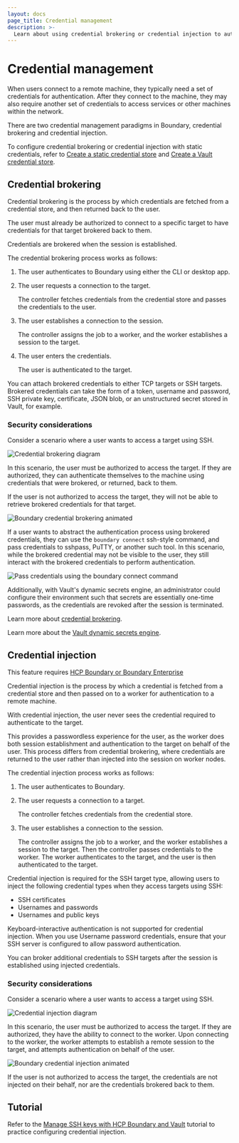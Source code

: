 ```yaml
---
layout: docs
page_title: Credential management
description: >-
  Learn about using credential brokering or credential injection to authenticate users. Understand the benefits and security considerations of each method.
---
```


# Credential management

When users connect to a remote machine, they typically need a set of credentials for authentication.
After they connect to the machine, they may also require another set of credentials to access services or other machines within the network.

There are two credential management paradigms in Boundary, credential brokering and credential injection.

To configure credential brokering or credential injection with static credentials, refer to [Create a static credential store](/boundary/docs/credentials/static-cred-boundary) and [Create a Vault credential store](/boundary/docs/credentials/static-cred-vault).

## Credential brokering

Credential brokering is the process by which credentials are fetched from a credential store, and then returned back to the user.

The user must already be authorized to connect to a specific target to have credentials for that target brokered back to them.

Credentials are brokered when the session is established.

The credential brokering process works as follows:

1. The user authenticates to Boundary using either the CLI or desktop app.
1. The user requests a connection to the target.

   The controller fetches credentials from the credential store and passes the credentials to the user.
1. The user establishes a connection to the session.

   The controller assigns the job to a worker, and the worker establishes a session to the target.
1. The user enters the credentials.

   The user is authenticated to the target.

You can attach brokered credentials to either TCP targets or SSH targets.
Brokered credentials can take the form of a token, username and password, SSH private key, certificate, JSON blob, or an unstructured secret stored in Vault, for example.

### Security considerations

Consider a scenario where a user wants to access a target using SSH.

![Credential brokering diagram](/img/credential-brokering.png)

In this scenario, the user must be authorized to access the target.
If they are authorized, they can authenticate themselves to the machine using credentials that were brokered, or returned, back to them.

If the user is not authorized to access the target, they will not be able to retrieve brokered credentials for that target.

  <img
    type="image/gif"
    src="https://www.datocms-assets.com/2885/1681998722-boundary-credential-brokering-animated.gif"
    alt="Boundary credential brokering animated"
  />

If a user wants to abstract the authentication process using brokered credentials, they can use the `boundary connect` ssh-style command, and pass credentials to sshpass, PuTTY, or another such tool.
In this scenario, while the brokered credential may not be visible to the user, they still interact with the brokered credentials to perform authentication.

  <img
    type="image/gif"
    src="https://www.datocms-assets.com/2885/1681998732-boundary-terminal.gif"
    alt="Pass credentials using the boundary connect command"
  />

Additionally, with Vault's dynamic secrets engine, an administrator could configure their environment such that secrets are essentially one-time passwords, as the credentials are revoked after the session is terminated.

Learn more about [credential brokering](/boundary/tutorials/hcp-getting-started/hcp-getting-started-credentials).

Learn more about the [Vault dynamic secrets engine](/vault/docs/secrets).

## Credential injection

<EnterpriseAlert product="boundary">This feature requires <a href="https://www.hashicorp.com/products/boundary">HCP Boundary or Boundary Enterprise</a></EnterpriseAlert>

Credential injection is the process by which a credential is fetched from a credential store and then passed on to a worker for authentication to a remote machine.

With credential injection, the user never sees the credential required to authenticate to the target.

This provides a passwordless experience for the user, as the worker does both session establishment and authentication to the target on behalf of the user.
This process differs from credential brokering, where credentials are returned to the user rather than injected into the session on worker nodes.

The credential injection process works as follows:

1. The user authenticates to Boundary.
1. The user requests a connection to a target.

   The controller fetches credentials from the credential store.
1. The user establishes a connection to the session.

   The controller assigns the job to a worker, and the worker establishes a session to the target.
   Then the controller passes credentials to the worker.
   The worker authenticates to the target, and the user is then authenticated to the target.

Credential injection is required for the SSH target type, allowing users to inject the following credential types when they access targets using SSH:

- SSH certificates
- Usernames and passwords
- Usernames and public keys

Keyboard-interactive authentication is not supported for credential injection.
When you use Username password credentials, ensure that your SSH server is configured to allow password authentication.

You can broker additional credentials to SSH targets after the session is established using injected credentials.

### Security considerations

Consider a scenario where a user wants to access a target using SSH.

![Credential injection diagram](/img/credential-injection.png)

In this scenario, the user must be authorized to access the target.
If they are authorized, they have the ability to connect to the worker.
Upon connecting to the worker, the worker attempts to establish a remote session to the target, and attempts authentication on behalf of the user.

  <img
    type="image/gif"
    src="https://www.datocms-assets.com/2885/1681998728-boundary-credential-injection-animated.gif"
    alt="Boundary credential injection animated"
  />

If the user is not authorized to access the target, the credentials are not injected on their behalf, nor are the credentials brokered back to them.

## Tutorial

Refer to the [Manage SSH keys with HCP Boundary and Vault](/boundary/tutorials/hcp-administration/hcp-ssh-cred-injection) tutorial to practice configuring credential injection.